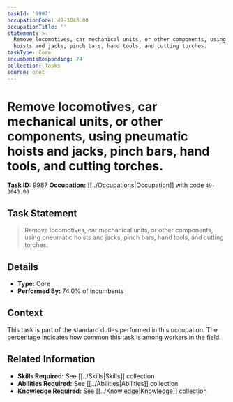 ```yaml
---
taskId: '9987'
occupationCode: 49-3043.00
occupationTitle: ''
statement: >-
  Remove locomotives, car mechanical units, or other components, using pneumatic
  hoists and jacks, pinch bars, hand tools, and cutting torches.
taskType: Core
incumbentsResponding: 74
collection: Tasks
source: onet
---
```

# Remove locomotives, car mechanical units, or other components, using pneumatic hoists and jacks, pinch bars, hand tools, and cutting torches.

**Task ID:** 9987
**Occupation:** [[../Occupations|Occupation]] with code `49-3043.00`

## Task Statement

> Remove locomotives, car mechanical units, or other components, using pneumatic hoists and jacks, pinch bars, hand tools, and cutting torches.

## Details

- **Type:** Core
- **Performed By:** 74.0% of incumbents

## Context

This task is part of the standard duties performed in this occupation. The percentage indicates how common this task is among workers in the field.

## Related Information

- **Skills Required:** See [[../Skills|Skills]] collection
- **Abilities Required:** See [[../Abilities|Abilities]] collection
- **Knowledge Required:** See [[../Knowledge|Knowledge]] collection
